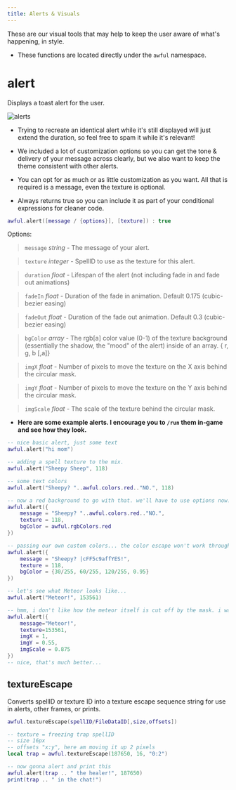 ```yaml
---
title: Alerts & Visuals
---
```


These are our visual tools that may help to keep the user aware of what's happening, in style.

- These functions are located directly under the `awful` namespace.

# **alert**

Displays a toast alert for the user.

![alerts](gifs/alerts.gif)

- Trying to recreate an identical alert while it's still displayed will just extend the duration, so feel free to spam it while it's relevant!

- We included a lot of customization options so you can get the tone & delivery of your message across clearly, but we also want to keep the theme consistent with other alerts.

- You can opt for as much or as little customization as you want. All that is required is a message, even the texture is optional.

- Always returns true so you can include it as part of your conditional expressions for cleaner code.

```lua
awful.alert([message / {options}], [texture]) : true
```

Options:

> `message` _string_ - The message of your alert.

> `texture` _integer_ - SpellID to use as the texture for this alert.

> `duration` _float_ - Lifespan of the alert (not including fade in and fade out animations)

> `fadeIn` _float_ - Duration of the fade in animation. Default 0.175 (cubic-bezier easing)

> `fadeOut` _float_ - Duration of the fade out animation. Default 0.3 (cubic-bezier easing)

> `bgColor` _array_ - The rgb[a] color value (0-1) of the texture background (essentially the shadow, the "mood" of the alert) inside of an array. { r, g, b [,a]}

> `imgX` _float_ - Number of pixels to move the texture on the X axis behind the circular mask.

> `imgY` _float_ - Number of pixels to move the texture on the Y axis behind the circular mask.

> `imgScale` _float_ - The scale of the texture behind the circular mask.

- **Here are some example alerts. I encourage you to `/run` them in-game and see how they look.**

```lua
-- nice basic alert, just some text
awful.alert("hi mom")

-- adding a spell texture to the mix.
awful.alert("Sheepy Sheep", 118)

-- some text colors
awful.alert("Sheepy? "..awful.colors.red.."NO.", 118)

-- now a red background to go with that. we'll have to use options now.
awful.alert({
    message = "Sheepy? "..awful.colors.red.."NO.",
    texture = 118,
    bgColor = awful.rgbColors.red
})

-- passing our own custom colors... the color escape won't work through /run in chat. you'll have to write & run this from your routine to test it.
awful.alert({
    message = "Sheepy? |cFF5c9affYES!",
    texture = 118,
    bgColor = {30/255, 60/255, 120/255, 0.95}
})

-- let's see what Meteor looks like...
awful.alert("Meteor!", 153561)

-- hmm, i don't like how the meteor itself is cut off by the mask. i want to move it up and to the left a bit. maybe scale it down too.
awful.alert({
    message="Meteor!",
    texture=153561,
    imgX = 1,
    imgY = 0.55,
    imgScale = 0.875
})
-- nice, that's much better...
```

## textureEscape

Converts spellID or texture ID into a texture escape sequence string for use in alerts, other frames, or prints.

```lua
awful.textureEscape(spellID/FileDataID[,size,offsets])
```

```lua
-- texture = freezing trap spellID
-- size 16px
-- offsets "x:y", here am moving it up 2 pixels
local trap = awful.textureEscape(187650, 16, "0:2")

-- now gonna alert and print this
awful.alert(trap .. " the healer!", 187650)
print(trap .. " in the chat!")
```
